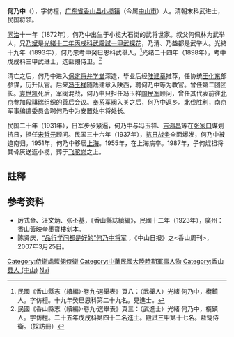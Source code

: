 '''何乃中'''（{{bd|1872年||1955年||He何}}），字仿檀，[[广东省|广东省]][[香山县|香山县]][[小榄镇|小榄镇]]（今属[[中山市|中山市]]）人。清朝末科武进士，民国将领。

[[同治|同治]]十一年（1872年），何乃中出生于小榄大石街的武将世家。叔父何佩林为武举人，兄[[何乃斌|乃斌]]是[[Template:光緒十二年丙戌科武殿試金榜|光緒十二年丙戌科武殿試一甲武探花]]，乃清、乃益都是武举人。光緒十九年（1893年），何乃忠考中癸巳恩科武舉人，<ref>民國《香山縣志（續編）·卷九·選舉表》頁八：（武舉人）光緒 何乃中，欖鎮人。字仿檀。十九年癸巳恩科第二十九名。見進士。</ref>光绪二十四年（1898年），考中戊戌科三甲武进士，选藍翎侍卫。<ref>民國《香山縣志（續編）·卷九·選舉表》頁三：（武進士）光緒 何乃中，欖鎮人。字仿檀。二十五年戊戌科第四十二名進士。殿試三甲第十七名。藍翎侍衛。（採訪冊）</ref>

清亡之后，何乃中进入[[保定将弁学堂|保定将弁学堂]]深造，毕业后经[[陆建章|陆建章]]推荐，任协统[[王化东|王化东]]部参谋，历升队官。后来[[冯玉祥|冯玉祥]]随陆建章入陕西，聘何乃中等为教官。曾任第二团团长。[[袁世凯|袁世凯]]死后，军阀混战，何乃中只担任冯玉祥[[国民军|国民军]]顾问，曾任其代表前往[[北京|北京]]参加[[段祺瑞|段祺瑞]]组织的[[善后会议|善后会议]]。[[奉系军阀|奉系军阀]]入关之后，何乃中返乡。[[北伐|北伐]]胜利，南京军事编遣委员会聘何乃中为安置处中将处长。

民国二十年（1931年），日军步步紧逼，何乃中与冯玉祥、[[吉鸿昌|吉鸿昌]]等在[[张家口|张家口]]谋划抗日，担任[[宋哲元|宋哲元]]顾问。民国三十六年（1937年），[[抗日战争|抗日战争]]全面爆发，何乃中被迫南归。1951年，何乃中移居[[上海|上海]]。1955年，在上海病卒。1987年，子何焜祖将其骨灰送返小榄，葬于[[飞驼岗|飞驼岗]]之上。

==註釋==
{{reflist}}

==参考资料==
* 厉式金、汪文炳、张丕基，《香山縣誌續編》，民國十二年（1923年），廣州：香山黃映奎墨寶樓刻本。
* 陈贤庆，[http://www.2499cn.com/henaizhong.htm “品行学问都是好的”何乃中将军]{{Wayback|url=http://www.2499cn.com/henaizhong.htm |date=20160810061636 }} ，《中山日报》之<香山周刊>，2007年3月25日。


{{光緒二十四年戊戌科武殿試金榜}}
{{DEFAULTSORT:He何}}
[[Category:侍衛處藍翎侍衛|Category:侍衛處藍翎侍衛]]
[[Category:中華民國大陸時期軍事人物|Category:中華民國大陸時期軍事人物]]
[[Category:香山县人_(中山)|Category:香山县人 (中山)]]
[[Category:何姓|Nai]]